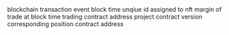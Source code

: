 <ParamField path="evt_block_time">
blockchain transaction event block time
</ParamField>
<ParamField path="position_id">
unqiue id assigned to nft
</ParamField>
<ParamField path="margin">
margin of trade at block time
</ParamField>
<ParamField path="project_contract_address">
trading contract address
</ParamField>
<ParamField path="version">
project contract version
</ParamField>
<ParamField path="positions_contract">
corresponding position contract address
</ParamField>
